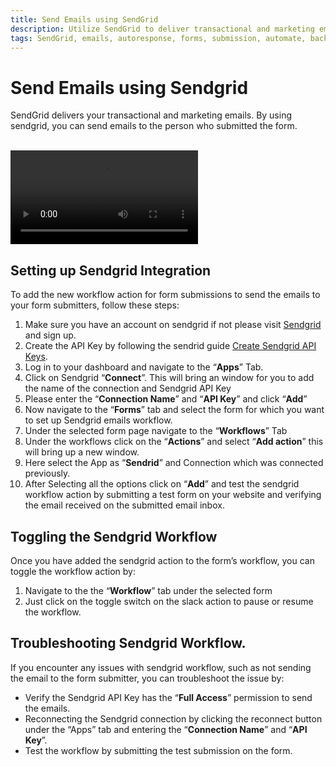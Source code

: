 ```yaml
---
title: Send Emails using SendGrid
description: Utilize SendGrid to deliver transactional and marketing emails. Easily send emails to form submitters and automate your email responses. Explore the power of open-source integrations through Formzillion for seamless email communication.
tags: SendGrid, emails, autoresponse, forms, submission, automate, backend, open-source, integrations, Formzillion
---
```


# Send Emails using Sendgrid

SendGrid delivers your transactional and marketing emails. By using sendgrid, you can send emails to the person who submitted the form.

<br />
<video controls>
  <source src="/integrations/sendgrid/sendgrid.webm" type="video/webm" />
</video>

## Setting up Sendgrid Integration

To add the new workflow action for form submissions to send the emails to your form submitters, follow these steps:

1.  Make sure you have an account on sendgrid if not please visit [Sendgrid](https://signup.sendgrid.com/) and sign up.
2.  Create the API Key by following the sendrid guide [Create Sendgrid API Keys](https://docs.sendgrid.com/ui/account-and-settings/api-keys).
3.  Log in to your dashboard and navigate to the “**Apps**” Tab.
4.  Click on Sendgrid “**Connect**”. This will bring an window for you to add the name of the connection and Sendgrid API Key
5.  Please enter the “**Connection Name**” and “**API Key**” and click “**Add**”
6.  Now navigate to the “**Forms**” tab and select the form for which you want to set up Sendgrid emails workflow.
7.  Under the selected form page navigate to the “**Workflows**” Tab
8.  Under the workflows click on the “**Actions**” and select “**Add action**” this will bring up a new window.
9.  Here select the App as “**Sendrid**” and Connection which was connected previously.
10. After Selecting all the options click on “**Add**” and test the sendgrid workflow action by submitting a test form on your website and verifying the email received on the submitted email inbox.

## Toggling the Sendgrid Workflow

Once you have added the sendgrid action to the form’s workflow, you can toggle the workflow action by:

1.  Navigate to the the “**Workflow**” tab under the selected form
2.  Just click on the toggle switch on the slack action to pause or resume the workflow.

## Troubleshooting Sendgrid Workflow.

If you encounter any issues with sendgrid workflow, such as not sending the email to the form submitter, you can troubleshoot the issue by:

- Verify the Sendgrid API Key has the “**Full Access**” permission to send the emails.
- Reconnecting the Sendgrid connection by clicking the reconnect button under the “Apps” tab and entering the “**Connection Name**” and “**API Key**”.
- Test the workflow by submitting the test submission on the form.
